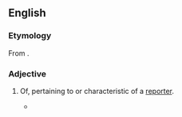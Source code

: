 ==English==

===Etymology===
From {{suffix|report|orial|alt1=report(er)|lang=en}}.

===Adjective===
{{en-adj}}

# {{lb|en|chiefly|US}} Of, pertaining to or characteristic of a [[reporter]]. {{defdate|from 19th c.}}
#* {{quote-journal|date=November 4, 1988|author=Anthony Adler|title=Hitting the Skids|work=Chicago Reader|url=http://www.chicagoreader.com/chicago/hitting-the-skids/Content?oid=872977
|passage=A master of simple, solid, apoetical, '''reportorial''' English.}}